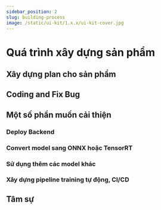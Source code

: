 ```yaml
---
sidebar_position: 2
slug: building-process
image: /static/ui-kit/1.x.x/ui-kit-cover.jpg
---
```


# Quá trình xây dựng sản phẩm

## Xây dựng plan cho sản phẩm

## Coding and Fix Bug

## Một số phần muốn cải thiện

### Deploy Backend

### Convert model sang ONNX hoặc TensorRT

### Sử dụng thêm các model khác

### Xây dựng pipeline training tự động, CI/CD

## Tâm sự
